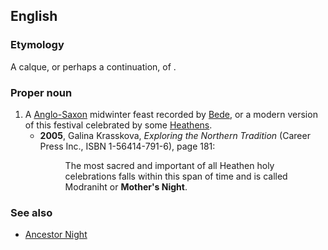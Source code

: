 ==English==

===Etymology===
A calque, or perhaps a continuation, of {{etyl|ang|en}} {{m|ang|Mōdraniht}}.

===Proper noun===
{{en-proper noun}}

# A [[Anglo-Saxon]] midwinter feast recorded by [[w:Bede|Bede]], or a modern version of this festival celebrated by some [[Heathen]]s.
#* '''2005''', Galina Krasskova, ''Exploring the Northern Tradition'' (Career Press Inc., ISBN 1-56414-791-6), page 181:
#*: The most sacred and important of all Heathen holy celebrations falls within this span of time and is called Modraniht or '''Mother's Night'''.

===See also===
* [[Ancestor Night]]